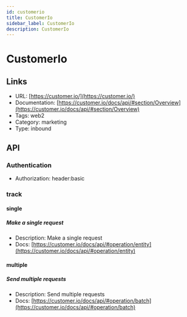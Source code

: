 ```yaml
---
id: customerio
title: CustomerIo
sidebar_label: CustomerIo
description: CustomerIo
---
```


# CustomerIo

## Links

* URL: [https://customer.io/](https://customer.io/)
* Documentation: [https://customer.io/docs/api/#section/Overview](https://customer.io/docs/api/#section/Overview)
* Tags: web2
* Category: marketing
* Type: inbound

## API

### Authentication

* Authorization: header:basic

### track

#### single

##### Make a single request

* Description: Make a single request
* Docs: [https://customer.io/docs/api/#operation/entity](https://customer.io/docs/api/#operation/entity)

#### multiple

##### Send multiple requests

* Description: Send multiple requests
* Docs: [https://customer.io/docs/api/#operation/batch](https://customer.io/docs/api/#operation/batch)
